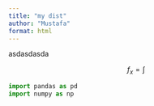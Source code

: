 ```yaml
---
title: "my dist"
author: "Mustafa"
format: html
---
```


asdasdasda

$$
f_x = \int
$$

```python

import pandas as pd
import numpy as np

```
